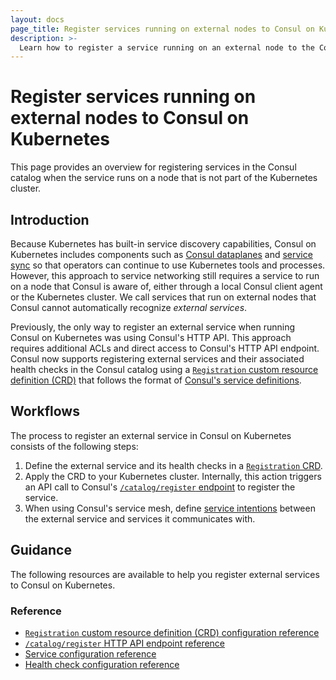 ```yaml
---
layout: docs
page_title: Register services running on external nodes to Consul on Kubernetes
description: >-
  Learn how to register a service running on an external node to the Consul catalog when running Consul on Kubernetes.
---
```


# Register services running on external nodes to Consul on Kubernetes

This page provides an overview for registering services in the Consul catalog when the service runs on a node that is not part of the Kubernetes cluster.

## Introduction

Because Kubernetes has built-in service discovery capabilities, Consul on Kubernetes includes components such as [Consul dataplanes](/consul/docs/connect/dataplane) and [service sync](/consul/docs/k8s/service-sync) so that operators can continue to use Kubernetes tools and processes. However, this approach to service networking still requires a service to run on a node that Consul is aware of, either through a local Consul client agent or the Kubernetes cluster. We call services that run on external nodes that Consul cannot automatically recognize _external services_.

Previously, the only way to register an external service when running Consul on Kubernetes was using Consul's HTTP API. This approach requires additional ACLs and direct access to Consul's HTTP API endpoint. Consul now supports registering external services and their associated health checks in the Consul catalog using a [`Registration` custom resource definition (CRD)](/consul/docs/connect/config-entries/registration) that follows the format of [Consul's service definitions](/consul/docs/services/configuration/services-configuration-reference).

## Workflows

The process to register an external service in Consul on Kubernetes consists of the following steps:

1. Define the external service and its health checks in a [`Registration` CRD](/consul/docs/connect/config-entries/registration).
1. Apply the CRD to your Kubernetes cluster. Internally, this action triggers an API call to Consul's [`/catalog/register` endpoint](/consul/api-docs/catalog#register-entity) to register the service.
1. When using Consul's service mesh, define [service intentions](/consul/docs/connect/intentions) between the external service and services it communicates with.

## Guidance

The following resources are available to help you register external services to Consul on Kubernetes.

### Reference

- [`Registration` custom resource definition (CRD) configuration reference](/consul/docs/connect/config-entries/registration)
- [`/catalog/register` HTTP API endpoint reference](/consul/api-docs/catalog#register-entity)
- [Service configuration reference](/consul/docs/services/configuration/services-configuration-reference)
- [Health check configuration reference](/consul/docs/services/configuration/checks-configuration-reference)